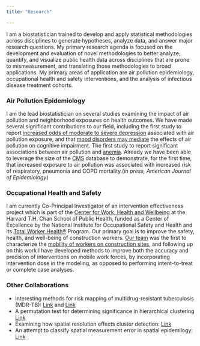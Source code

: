 ```yaml
---
title: "Research"

---
```

I am a biostatistician trained to develop and apply statistical methodologies across disciplines to generate hypotheses, analyze data, and answer major research questions. My primary research agenda is focused on the development and evaluation of novel methodologies to better analyze, quantify, and visualize public health data across disciplines that are prone to mismeasurement, and translating those methodologies to broad applications. My primary areas of application are air pollution epidemiology, occupational health and safety interventions, and the analysis of infectious disease treatment cohorts. 

### Air Pollution Epidemiology
I am the lead biostatistician on several studies examining the impact of air pollution and neighborhood exposures on health outcomes. We have made several significant contributions to our field, including the first study to report [increased odds of moderate to severe depression](https://www.ncbi.nlm.nih.gov/pmc/articles/PMC5332196/) associated with air pollution exposure, and that [mood disorders may mediate](http://www.sciencedirect.com/science/article/pii/S0160412016307589) the effects of air pollution on cognitive impairment. The first study to report significant associations between air pollution and [anemia](http://www.sciencedirect.com/science/article/pii/S0160412016303737). Already we have been able to leverage the size of the [CMS](https://www.cms.gov) database to demonstrate, for the first time, that increased exposure to air pollution was associated with increased risk of respiratory, pneumonia and COPD mortality.(*in press, American Journal of Epidemiology*)

### Occupational Health and Safety 
I am currently Co-Principal Investigator of an intervention effectiveness project which is part of the [Center for Work, Health and Wellbeing](http://centerforworkhealth.sph.harvard.edu) at the Harvard T.H. Chan School of Public Health, funded as a Center of Excellence by the National Institute for Occupational Safety and Health and its [Total Worker Health®](https://www.cdc.gov/niosh/twh/) Program. Our primary goal is to improve the safety, health, and well-being of construction workers. 
[Our team](http://www.northeastern.edu/ergonomics/) was the first to characterize the [mobility of workers on construction sites](http://onlinelibrary.wiley.com/doi/10.1002/ajim.22461/abstract), and following up on this work I have developed methods to improve both the accuracy and precision of interventions on mobile work forces, by incorporating intervention dose in the modeling, as opposed to performing intent-to-treat or complete case analyses.

### Other Collaborations
* Interesting methods for risk mapping of multidrug-resistant tuberculosis (MDR-TB): [Link](https://www.ncbi.nlm.nih.gov/pubmed/22401962) and  [Link](https://academic.oup.com/jid/article/213/2/287/2459265/Identifying-Hotspots-of-Multidrug-Resistant)
* A permutation test for determining significance in hierarchical clustering [Link](http://www.sciencedirect.com/science/article/pii/S0167947309002217)
* Examining how spatial resolution effects cluster detection: [Link](https://ij-healthgeographics.biomedcentral.com/articles/10.1186/1476-072X-6-52)
* An attempt to classify spatial measurement error in spatial epidemilogy: [Link](https://ij-healthgeographics.biomedcentral.com/articles/10.1186/s12942-016-0049-5)